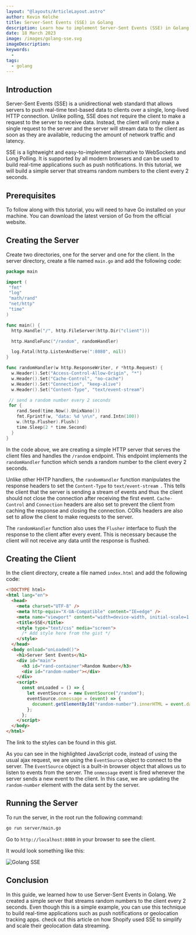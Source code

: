 ```yaml
---
layout: "@layouts/ArticleLayout.astro"
author: Kevin Kelche
title: Server-Sent Events (SSE) in Golang
description: Learn how to implement Server-Sent Events (SSE) in Golang with our comprehensive guide. Stream real-time updates to clients without any complexity!
date: 18 March 2023
image: /images/golang-sse.svg
imageDescription:
keywords:
  -
tags:
  - golang
---
```



## Introduction

Server-Sent Events (SSE) is a unidirectional web standard that allows servers to push real-time text-based data to clients over a single, long-lived HTTP connection. Unlike polling, SSE does not require the client to make a request to the server to receive data. Instead, the client will only make a single request to the server and the server will stream data to the client as soon as they are available, reducing the amount of network traffic and latency.

SSE is a lightweight and easy-to-implement alternative to WebSockets and Long Polling. It is supported by all modern browsers and can be used to build real-time applications such as push notifications. In this tutorial, we will build a simple server that streams random numbers to the client every 2 seconds.

## Prerequisites

To follow along with this tutorial, you will need to have Go installed on your machine. You can download the latest version of Go from the official website.

## Creating the Server

Create two directories, one for the server and one for the client. In the server directory, create a file named `main.go` and add the following code:

```go title="server/main.go"
package main

import (
 "fmt"
 "log"
 "math/rand"
 "net/http"
 "time"
)

func main() {
  http.Handle("/", http.FileServer(http.Dir("client")))

  http.HandleFunc("/random", randomHandler)

  log.Fatal(http.ListenAndServe(":8080", nil))
}

func randomHandler(w http.ResponseWriter, r *http.Request) {
  w.Header().Set("Access-Control-Allow-Origin", "*")
  w.Header().Set("Cache-Control", "no-cache")
  w.Header().Set("Connection", "keep-alive")
  w.Header().Set("Content-Type", "text/event-stream")

 // send a random number every 2 seconds
 for {
    rand.Seed(time.Now().UnixNano())
    fmt.Fprintf(w, "data: %d \n\n", rand.Intn(100))
    w.(http.Flusher).Flush()
    time.Sleep(2 * time.Second)
  }
}
```

In the code above, we are creating a simple HTTP server that serves the client files and handles the `/random` endpoint. This endpoint implements the `randomHandler` function which sends a random number to the client every 2 seconds.

Unlike other HHTP handlers, the `randomHandler` function manipulates the response headers to set the `Content-Type` to `text/event-stream `. This tells the client that the server is sending a stream of events and thus the client should not close the connection after receiving the first event. `Cache-Control` and `Connection` headers are also set to prevent the client from caching the response and closing the connection. CORs headers are also set to allow the client to make requests to the server.

The `randomHandler` function also uses the `Flusher` interface to flush the response to the client after every event. This is necessary because the client will not receive any data until the response is flushed.

## Creating the Client

In the client directory, create a file named `index.html` and add the following code:

```html title="client/index.html" {18, 19, 20, 21, 22,23,24,25}
<!DOCTYPE html>
<html lang="en">
  <head>
    <meta charset="UTF-8" />
    <meta http-equiv="X-UA-Compatible" content="IE=edge" />
    <meta name="viewport" content="width=device-width, initial-scale=1.0" />
    <title>SSE</title>
    <style type="text/css" media="screen">
      /* Add style here from the gist */
    </style>
  </head>
  <body onload="onLoaded()">
    <h1>Server Sent Events</h1>
    <div id="main">
      <h3 id="rand-container">Random Number</h3>
      <div id="random-number"></div>
    </div>
    <script>
      const onLoaded = () => {
        let eventSource = new EventSource("/random");
        eventSource.onmessage = (event) => {
          document.getElementById("random-number").innerHTML = event.data;
        };
      };
    </script>
  </body>
</html>
```

The link to the styles can be found in this <Link url="https://gist.github.com/kelcheone/a689b9f29318b394efd886ec0bb04355">gist</Link>.

As you can see in the highlighted JavaScript code, instead of using the usual ajax request, we are using the `EventSource` object to connect to the server. The `EventSource` object is a built-in browser object that allows us to listen to events from the server. The `onmessage` event is fired whenever the server sends a new event to the client. In this case, we are updating the `random-number` element with the data sent by the server.

## Running the Server

To run the server, in the root run the following command:

```bash
go run server/main.go
```

Go to `http://localhost:8080` in your browser to see the client.

It would look something like this:

<img src="/images/sse/random.gif" alt="Golang SSE" />

## Conclusion

In this guide, we learned how to use Server-Sent Events in Golang. We created a simple server that streams random numbers to the client every 2 seconds. Even though this is a simple example, you can use this technique to build real-time applications such as push notifications or geolocation tracking apps. check out this article on <Link url="https://shopify.engineering/server-sent-events-data-streaming"> how Shopify used SSE to simplify and scale their geolocation data streaming.</Link>
